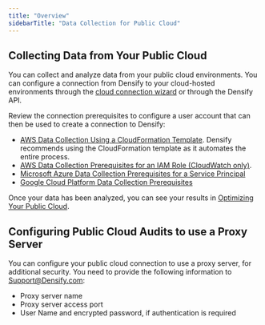 ```yaml
---
title: "Overview"
sidebarTitle: "Data Collection for Public Cloud"
---
```


## Collecting Data from Your Public Cloud

You can collect and analyze data from your public cloud environments. You can configure a connection from Densify to your cloud-hosted environments through the [cloud connection wizard](../Densify_Com/Using_the_Public_Cloud_Connection_Wizard) or through the Densify API.

Review the connection prerequisites to configure a user account that can then be used to create a connection to Densify:

* [AWS Data Collection Using a CloudFormation Template](./AWS_Data_Collection_Using_a_CloudFormation_Template). Densify recommends using the CloudFormation template as it automates the entire process.
* [AWS Data Collection Prerequisites for an IAM Role (CloudWatch only)](./AWS_Data_Collection_Prerequisites_for_an_IAM_Role__CloudWatch_only_).
* [Microsoft Azure Data Collection Prerequisites for a Service Principal](./Microsoft_Azure_Data_Collection_Prerequisites_for_a_Service_Principal)
* [Google Cloud Platform Data Collection Prerequisites](./Google_Cloud_Platform_Data_Collection_Prerequisites)

Once your data has been analyzed, you can see your results in [Optimizing Your Public Cloud](../Densify_Com/Optimizing_Your_Public_Cloud).

## Configuring Public Cloud Audits to use a Proxy Server

You can configure your public cloud connection to use a proxy server, for additional security. You need to provide the following information to [Support@Densify.com](mailto:Support@Densify.com):

* Proxy server name
* Proxy server access port
* User Name and encrypted password, if authentication is required